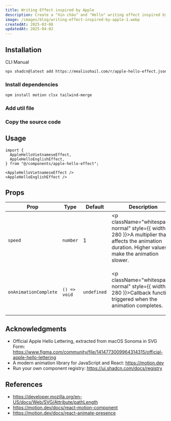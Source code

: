```yaml
---
title: Writing Effect inspired by Apple
description: Create a "Xin chào" and "Hello" writing effect inspired by Apple using Motion for React.
image: /images/blog/writing-effect-inspired-by-apple-1.webp
createdAt: 2025-03-08
updatedAt: 2025-04-02
---
```


<ComponentPreview name="apple-hello-effect-demo" />

## Installation

<CodeTabs className="gap-0">

<TabsList>
  <TabsTrigger value="cli">CLI</TabsTrigger>
  <TabsTrigger value="manual">Manual</TabsTrigger>
</TabsList>

<TabsContent value="cli" className="[&>figure]:mb-0">

```bash
npx shadcn@latest add https://mealisohail.com/r/apple-hello-effect.json
```

</TabsContent>

<TabsContent value="manual">

### Install dependencies

```bash
npm install motion clsx tailwind-merge
```

### Add util file

<ComponentSource src="src/lib/cn.ts" title="lib/cn.ts" />

### Copy the source code

<ComponentSource
  name="apple-hello-effect"
  title="components/apple-hello-effect.tsx"
/>

</TabsContent>

</CodeTabs>

## Usage

```tsx
import {
  AppleHelloVietnameseEffect,
  AppleHelloEnglishEffect,
} from "@/components/apple-hello-effect";
```

```tsx
<AppleHelloVietnameseEffect />
<AppleHelloEnglishEffect />
```

## Props

| Prop                  | Type         | Default     | Description                                                                                                                                            |
| --------------------- | ------------ | ----------- | ------------------------------------------------------------------------------------------------------------------------------------------------------ |
| `speed`               | `number`     | 1           | <p className="whitespace-normal" style={{ width: 280 }}>A multiplier that affects the animation duration. Higher values make the animation slower.</p> |
| `onAnimationComplete` | `() => void` | `undefined` | <p className="whitespace-normal" style={{ width: 280 }}>Callback function triggered when the animation completes.</p>                                  |

## Acknowledgments

- Official Apple Hello Lettering, extracted from macOS Sonoma in SVG Form: https://www.figma.com/community/file/1414773009964314315/official-apple-hello-lettering
- A modern animation library for JavaScript and React: https://motion.dev
- Run your own component registry: https://ui.shadcn.com/docs/registry

## References

- https://developer.mozilla.org/en-US/docs/Web/SVG/Attribute/pathLength
- https://motion.dev/docs/react-motion-component
- https://motion.dev/docs/react-animate-presence
